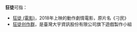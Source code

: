 '''狂徒'''可指：
*[[狂徒_(電影)|狂徒 (電影)]]，2018年上映的動作劇情電影，原片名《刁民》
*[[狂徒创作群|狂徒创作群]]，是臺灣大宇資訊股份有限公司旗下遊戲製作小組
{{消歧义|B|Cat=二字消歧义}}